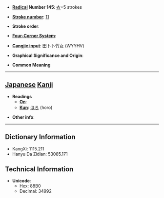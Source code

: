 * '''[[Wiktionary:Chinese radical index| Radical]] Number 145''': [[Wiktionary:Chinese radical index 衣|衣]]+5 strokes

* '''[[Wiktionary:Chinese total strokes index|Stroke number]]''': [[Wiktionary:Chinese total strokes index 11|11]]

* '''Stroke order''': 

* '''[[Wiktionary:Chinese four corner index|Four-Corner System]]''': 

* '''[[Wiktionary:Chinese Cangjie index|Cangjie input]]''': 田卜卜竹女 (WYYHV)

* '''Graphical Significance and Origin''': 

* '''Common Meaning'''

----

== [[Japanese]] [[Kanji]] ==

* '''Readings'''
** '''[[On]]''': 
** '''[[Kun]]''': [[ほろ]] (horo)

* '''Other info''':  

----

== Dictionary Information ==

* KangXi: 1115.211
* Hanyu Da Zidian: 53085.171

== Technical Information ==

* '''Unicode''':
** Hex: 88B0
** Decimal: 34992